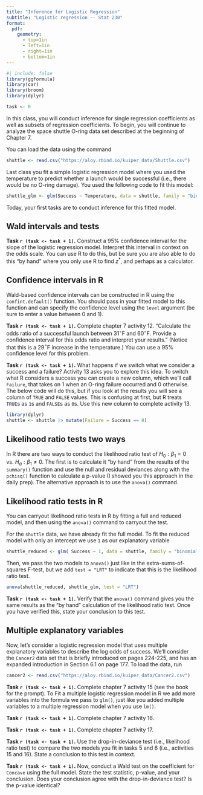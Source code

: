 ```yaml
---
title: "Inference for Logistic Regression"
subtitle: "Logistic regression -- Stat 230"
format:
  pdf:
    geometry:
      - top=1in
      - left=1in
      - right=1in
      - bottom=1in
---
```


```r
#| include: false
library(ggformula)
library(car)
library(broom)
library(dplyr)

task <- 0
```

In this class, you will conduct inference for single regression coefficients as well as subsets of regression coefficients. To begin, you will continue to analyze the space shuttle O-ring data set described at the beginning of Chapter 7. 

You can load the data using the command

```r
shuttle <- read.csv("https://aloy.rbind.io/kuiper_data/Shuttle.csv")
```

Last class you fit a simple logistic regression model where you used the temperature to predict whether a launch would be successful (i.e., there would be no O-ring damage). You used the following code to fit this model:

```r
shuttle_glm <- glm(Success ~ Temperature, data = shuttle, family = "binomial")
```

Today, your first tasks are to conduct inference for this fitted model.

## Wald intervals and tests

**Task `r (task <- task + 1)`.** Construct a 95% confidence interval for the slope of the logistic regression model. Interpret this interval in context on the odds scale. You can use R to do this, but be sure you are also able to do this "by hand" where you only use R to find $z^*$, and perhaps as a calculator.

:::{.callout-note}
# Confidence intervals in R
Wald-based confidence intervals can be constructed in R using the `confint.default()` function. You should pass in your fitted model to this function and can specify the confidence level using the `level` argument (be sure to enter a value between 0 and 1).
:::

**Task `r (task <- task + 1)`.** Complete chapter 7 activity 12. "Calculate the odds ratio of a successful launch between 31$^\circ$F and 60$^\circ$F. Provide a confidence interval for this odds ratio and interpret your results." (Notice that this is a 29$^\circ$F increase in the temperature.) You can use a 95% confidence level for this problem.


**Task `r (task <- task + 1)`.** What happens if we switch what we consider a success and a failure? Activity 13 asks you to explore this idea. To switch what R considers a success you can create a new column, which we'll call `Failure`, that takes on 1 when an O-ring failure occurred and 0 otherwise. The below code will do this, but if you look at the results you will see a column of `TRUE` and `FALSE` values. This is confusing at first, but R treats `TRUE`s as `1`s and `FALSE`s as `0`s. Use this new column to complete activity 13.

```r
library(dplyr)
shuttle <- shuttle |> mutate(Failure = Success == 0)
```

## Likelihood ratio tests two ways

In R there are two ways to conduct the likelihood ratio test of $H_0: \beta_1=0$ vs. $H_a: \beta_1 \ne 0$. The first is to calculate it "by hand" from the results of the `summary()` function and use the null and residual deviances along with the `pchisq()` function to calculate a p-value (I showed you this approach in the daily prep). The alternative approach is to use the `anova()` command.

:::{.callout-note}
# Likelihood ratio tests in R
You can carryout likelihood ratio tests in R by fitting a full and reduced model, and then using the `anova()` command to carryout the test.

For the `shuttle` data, we have already fit the full model. To fit the reduced model with only an intercept we use `1` as our explanatory variable
```r
shuttle_reduced <- glm( Success ~ 1, data = shuttle, family = "binomial")
```

Then, we pass the two models to `anova()` just like in the extra-sums-of-squares F-test, but we add `test = "LRT"` to indicate that this is the likelihood ratio test.

```r
anova(shuttle_reduced, shuttle_glm, test = "LRT")
```
:::


**Task `r (task <- task + 1)`.** Verify that the `anova()` command gives you the same results as the "by hand" calculation of the likelihood ratio test. Once you have verified this, state your conclusion to this test.


## Multiple explanatory variables

Now, let's consider a logistic regression model that uses multiple explanatory variables to describe the log odds of success. We'll consider the `Cancer2` data set that is briefly introduced on pages 224-225, and has an expanded introduction in Section 6.1 on page 177. To load the data, run 

```r
cancer2 <- read.csv("https://aloy.rbind.io/kuiper_data/Cancer2.csv")
```

**Task `r (task <- task + 1)`.** Complete chapter 7 activity 15 (see the book for the prompt). To Fit a multiple logistic regression model in R we add more variables into the formula we pass to `glm()`, just like you added multiple variables to a multiple regression model when you use `lm()`. 


**Task `r (task <- task + 1)`.** Complete chapter 7 activity 16. 

**Task `r (task <- task + 1)`.** Complete chapter 7 activity 17.

**Task `r (task <- task + 1)`.** Use the drop-in-deviance test (i.e., likelihood ratio test) to compare the two models you fit in tasks 5 and 6 (i.e., activities 15 and 16). State a conclusion to this test in context.

**Task `r (task <- task + 1)`.** Now, conduct a Wald test on the coefficient for `Concave` using the full model. State the test statistic, p-value, and your conclusion. Does your conclusion agree with the drop-in-deviance test? Is the p-value identical?

